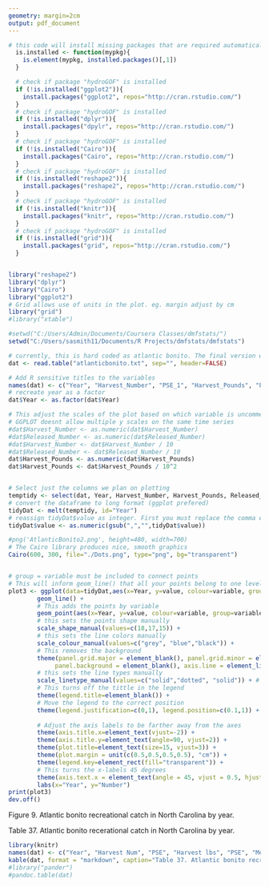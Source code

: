 ```yaml
---
geometry: margin=2cm
output: pdf_document
---
```

```r

# this code will install missing packages that are required automatically
  is.installed <- function(mypkg){
    is.element(mypkg, installed.packages()[,1])
  } 

  # check if package "hydroGOF" is installed
  if (!is.installed("ggplot2")){
    install.packages("ggplot2", repos="http://cran.rstudio.com/")
  }
  # check if package "hydroGOF" is installed
  if (!is.installed("dplyr")){
    install.packages("dpylr", repos="http://cran.rstudio.com/")
  }
  # check if package "hydroGOF" is installed
  if (!is.installed("Cairo")){
    install.packages("Cairo", repos="http://cran.rstudio.com/")
  }
  # check if package "hydroGOF" is installed
  if (!is.installed("reshape2")){
    install.packages("reshape2", repos="http://cran.rstudio.com/")
  }
  # check if package "hydroGOF" is installed
  if (!is.installed("knitr")){
    install.packages("knitr", repos="http://cran.rstudio.com/")
  }
  # check if package "hydroGOF" is installed
  if (!is.installed("grid")){
    install.packages("grid", repos="http://cran.rstudio.com/")
  }


library("reshape2")
library("dplyr")
library("Cairo")
library("ggplot2")
# Grid allows use of units in the plot. eg. margin adjust by cm
library("grid")
#library("xtable")

#setwd("C:/Users/Admin/Documents/Coursera Classes/dmfstats/")
setwd("C:/Users/sasmith11/Documents/R Projects/dmfstats/dmfstats")

# currently, this is hard coded as atlantic bonito. The final version will read a csv of all species, and subset from there
dat <- read.table("atlanticbonito.txt", sep="", header=FALSE)

# Add R sensitive titles to the variables
names(dat) <- c("Year", "Harvest_Number", "PSE_1", "Harvest_Pounds", "PSE_2", "Mean_Length", "Mean_Weight", "PSE_3", "Released_Number", "PSE")
# recreate year as a factor
dat$Year <- as.factor(dat$Year)

# This adjust the scales of the plot based on which variable is uncommented
# GGPLOT doesnt allow multiple y scales on the same time series
#dat$Harvest_Number <- as.numeric(dat$Harvest_Number)
#dat$Released_Number <- as.numeric(dat$Released_Number)
#dat$Harvest_Number <- dat$Harvest_Number / 10
#dat$Released_Number <- dat$Released_Number / 10
dat$Harvest_Pounds <- as.numeric(dat$Harvest_Pounds)
dat$Harvest_Pounds <- dat$Harvest_Pounds / 10^2


# Select just the columns we plan on plotting
temptidy <- select(dat, Year, Harvest_Number, Harvest_Pounds, Released_Number)
# convert the dataframe to long format (ggplot prefered)
tidyDat <- melt(temptidy, id="Year")
# reassign tidyDat$value as integer. First you must replace the comma e.g. 9,234 = 9234
tidyDat$value <- as.numeric(gsub(",","",tidyDat$value))

```
``` r
#png('AtlanticBonito2.png', height=480, width=700)
# The Cairo library produces nice, smooth graphics
Cairo(600, 300, file="./Dots.png", type="png", bg="transparent")


# group = variable must be included to connect points
# This will inform geom_line() that all your points belong to one level and they should be connected.
plot3 <- ggplot(data=tidyDat,aes(x=Year, y=value, colour=variable, group=variable)) +
        geom_line() +
        # This adds the points by variable
        geom_point(aes(x=Year, y=value, colour=variable, group=variable, shape=variable)) +         
        # this sets the points shape manually
        scale_shape_manual(values=c(18,17,15)) +
        # this sets the line colors manually
        scale_colour_manual(values=c("grey", "blue","black")) +
        # This removes the background 
        theme(panel.grid.major = element_blank(), panel.grid.minor = element_blank(), 
             panel.background = element_blank(), axis.line = element_line(colour = "black")) +       
        # this sets the line types manually
        scale_linetype_manual(values=c("solid","dotted", "solid")) + # Change linetypes
        # This turns off the tittle in the legend
        theme(legend.title=element_blank()) +
        # Move the legend to the correct position
        theme(legend.justification=c(0,1), legend.position=c(0.1,1)) +
        
        # Adjust the axis labels to be farther away from the axes
        theme(axis.title.x=element_text(vjust=-2)) +
        theme(axis.title.y=element_text(angle=90, vjust=2)) +
        theme(plot.title=element_text(size=15, vjust=3)) +
        theme(plot.margin = unit(c(0.5,0.5,0.5,0.5), "cm")) +
        theme(legend.key=element_rect(fill="transparent")) +                   
        # This turns the x-labels 45 degrees
        theme(axis.text.x = element_text(angle = 45, vjust = 0.5, hjust=1)) +
        labs(x="Year", y="Number")         
print(plot3)
dev.off()
```
Figure 9. Atlantic bonito recreational catch in North Carolina by year.    
  
Table 37. Atlantic bonito recerational catch in North Carolina by year.
```r
library(knitr)
names(dat) <- c("Year", "Harvest Num", "PSE", "Harvest lbs", "PSE", "Mean Length", "Mean Weight", "PSE", "Released Num", "PSE")
kable(dat, format = "markdown", caption="Table 37. Atlantic bonito recreational catch in North Carolina by year")
#library("pander")
#pandoc.table(dat)
```
